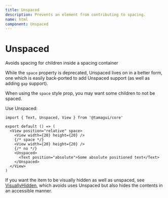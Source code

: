 ```yaml
---
title: Unspaced
description: Prevents an element from contributing to spacing.
name: html
component: Unspaced
---
```


# Unspaced

<Description>
  Avoids spacing for children inside a spacing container
</Description>

While the `space` property is deprecated, Unspaced lives on in a better form, one which is easily back-ported to add Unspaced support (as well as adding `gap` support).

When using the `space` style prop, you may want some children to not be spaced.

Use Unspaced:

```tsx
import { Text, Unspaced, View } from '@tamagui/core'

export default () => (
  <View position="relative" space>
    <View width={20} height={20} />
    {/* space */}
    <View width={20} height={20} />
    {/* no */}
    <Unspaced>
      <Text position="absolute">Some absolute positioned text</Text>
    </Unspaced>
  </View>
)
```

If you want the item to be visually hidden as well as unspaced, see
[VisuallyHidden](/docs/components/visually-hidden), which avoids uses Unspaced but also hides the contents in an accessible manner.
